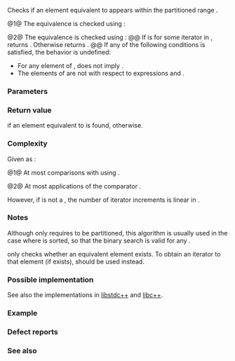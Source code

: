 {{cpp/title|binary_search}}
{{cpp/algorithm/navbar}}
{{dcl begin}}
{{dcl header|algorithm}}
{{dcl rev begin|num=1}}
{{dcla|anchor=1|constexpr=c++20|until=c++26|
template&lt; class ForwardIt, class T &gt;
bool binary_search( ForwardIt first, ForwardIt last,
                    const T&amp; value );
}}
{{dcl|since=c++26|1=
template&lt; class ForwardIt, class T = typename std::iterator_traits
                                         &lt;ForwardIt&gt;::value_type &gt;
constexpr bool binary_search( ForwardIt first, ForwardIt last,
                              const T&amp; value );
}}
{{dcl rev end}}
{{dcl rev begin|num=2}}
{{dcla|anchor=2|constexpr=c++20|until=c++26|
template&lt; class ForwardIt, class T, class Compare &gt;
bool binary_search( ForwardIt first, ForwardIt last,
                    const T&amp; value, Compare comp );
}}
{{dcl|since=c++26|1=
template&lt; class ForwardIt, class T = typename std::iterator_traits
                                         &lt;ForwardIt&gt;::value_type,
          class Compare &gt;
constexpr bool binary_search( ForwardIt first, ForwardIt last,
                              const T&amp; value, Compare comp );
}}
{{dcl rev end}}
{{dcl end}}

Checks if an element equivalent to {{c|value}} appears within the partitioned range {{range|first|last}}.

@1@ The equivalence is checked using {{c/core|operator&lt;}}:
{{rev begin}}
{{rev|until=c++20|
If {{c|!bool(*iter &lt; value) &amp;&amp; !bool(value &lt; *iter)}} is {{c|true}} for some iterator {{c|iter}} in {{range|first|last}}, returns {{c|true}}. Otherwise returns {{c|false}}.

If any of the following conditions is satisfied, the behavior is undefined:
* For any element {{c|elem}} of {{range|first|last}}, {{c|bool(elem &lt; value)}} does not imply {{c|!bool(value &lt; elem)}}.
* The elements {{c|elem}} of {{range|first|last}} are not {{rlp|/#Requirements|partitioned}} with respect to expressions {{c|bool(elem &lt; value)}} and {{c|!bool(value &lt; elem)}}.
}}
{{rev|since=c++20|
Equivalent to {{c|std::binary_search(first, last, value, std::less{})}}.
}}
{{rev end}}

@2@ The equivalence is checked using {{c|comp}}:
@@ If {{c|!bool(comp(*iter, value)) &amp;&amp; !bool(comp(value, *iter))}} is {{c|true}} for some iterator {{c|iter}} in {{range|first|last}}, returns {{c|true}}. Otherwise returns {{c|false}}.
@@ If any of the following conditions is satisfied, the behavior is undefined:
* For any element {{c|elem}} of {{range|first|last}}, {{c|bool(comp(elem, value))}} does not imply {{c|!bool(comp(value, elem))}}.
* The elements {{c|elem}} of {{range|first|last}} are not {{rlp|/#Requirements|partitioned}} with respect to expressions {{c|bool(comp(elem, value))}} and {{c|!bool(comp(value, elem))}}.

===Parameters===
{{par begin}}
{{par|first, last|the partitioned range of elements to examine}}
{{par|value|value to compare the elements to}}
{{par pred2|comp|if the first argument is ordered before the second|bidirectional=true|t1=T|p2=ForwardIt}} 
{{par hreq}}
{{par req named|ForwardIt|ForwardIterator}}
{{par req named|Compare|BinaryPredicate|notes=It is not required to satisfy {{named req|Compare}}.}}
{{par end}}

===Return value===
{{c|true}} if an element equivalent to {{c|value}} is found, {{c|false}} otherwise.

===Complexity===
Given {{mathjax-or|\(\scriptsize N\)|N}} as {{c|std::distance(first, last)}}:

@1@ At most {{mathjax-or|\(\scriptsize \log_{2}(N)+O(1)\)|log{{su|b=2}}(N)+O(1)}} comparisons with {{c|value}} using {{rev inl|until=c++20|{{c/core|operator&lt;}}}}{{rev inl|since=c++20|{{c|std::less{}&lt;!----&gt;}}}}.

@2@ At most {{mathjax-or|\(\scriptsize \log_{2}(N)+O(1)\)|log{{su|b=2}}(N)+O(1)}} applications of the comparator {{c|comp}}.

However, if {{tt|ForwardIt}} is not a {{named req|RandomAccessIterator}}, the number of iterator increments is linear in {{mathjax-or|\(\scriptsize N\)|N}}.

===Notes===
Although {{tt|std::binary_search}} only requires {{range|first|last}} to be partitioned, this algorithm is usually used in the case where {{range|first|last}} is sorted, so that the binary search is valid for any {{c|value}}.

{{tt|std::binary_search}} only checks whether an equivalent element exists. To obtain an iterator to that element (if exists), {{lc|std::lower_bound}} should be used instead.

{{feature test macro|__cpp_lib_algorithm_default_value_type|value=202403|std=C++26|[[cpp/language/list initialization|List-initialization]] for algorithms {{vl|1,2}}}}

===Possible implementation===
See also the implementations in [https://github.com/gcc-mirror/gcc/blob/d9375e490072d1aae73a93949aa158fcd2a27018/libstdc%2B%2B-v3/include/bits/stl_algo.h#L2236 libstdc++] and [https://github.com/llvm-mirror/libcxx/blob/a12cb9d211019d99b5875b6d8034617cbc24c2cc/include/algorithm#L4320 libc++].
{{eq impl
|title1=binary_search (1)|ver1=1|1=
template&lt;class ForwardIt, class T = typename std::iterator_traits&lt;ForwardIt&gt;::value_type&gt;
bool binary_search(ForwardIt first, ForwardIt last, const T&amp; value)
{
    return std::binary_search(first, last, value, std::less{});
}
|title2=binary_search (2)|ver2=2|2=
template&lt;class ForwardIt, class T = typename std::iterator_traits&lt;ForwardIt&gt;::value_type,
         class Compare&gt;
bool binary_search(ForwardIt first, ForwardIt last, const T&amp; value, Compare comp)
{
    first = std::lower_bound(first, last, value, comp);
    return (!(first == last) and !(comp(value, *first)));
}
}}

===Example===
{{example
|code=
#include &lt;algorithm&gt;
#include &lt;cassert&gt;
#include &lt;complex&gt;
#include &lt;iostream&gt;
#include &lt;vector&gt;

int main()
{
    const auto haystack = {1, 3, 4, 5, 9};
    
    for (const auto needle : {1, 2, 3})
    {
        std::cout &lt;&lt; "Searching for " &lt;&lt; needle &lt;&lt; '\n';
        if (std::binary_search(haystack.begin(), haystack.end(), needle))
            std::cout &lt;&lt; "Found " &lt;&lt; needle &lt;&lt; '\n';
        else
            std::cout &lt;&lt; "Not found!\n";
    }

    using CD = std::complex&lt;double&gt;;
    std::vector&lt;CD&gt; nums{&lt;!----&gt;{1, 1}, {2, 3}, {4, 2}, {4, 3}&lt;!----&gt;};
    auto cmpz = [](CD x, CD y){ return abs(x) &lt; abs(y); };
    #ifdef __cpp_lib_algorithm_default_value_type
        assert(std::binary_search(nums.cbegin(), nums.cend(), {4, 2}, cmpz));
    #else
        assert(std::binary_search(nums.cbegin(), nums.cend(), CD{4, 2}, cmpz));
    #endif
}
|output=
Searching for 1
Found 1
Searching for 2
Not found!
Searching for 3
Found 3
}}

===Defect reports===
{{dr list begin}}
{{dr list item|wg=lwg|dr=270|std=C++98|before={{tt|Compare}} was required to satisfy {{named req|Compare}} and {{tt|T}} was required&lt;br&gt;to be {{named req|LessThanComparable}} (strict weak ordering required)|after=only a partitioning is required;&lt;br&gt;heterogeneous comparisons permitted}}
{{dr list item|wg=lwg|dr=787|std=C++98|before=at most {{mathjax-or|\(\scriptsize \log_{2}(N)+2\)|log{{su|b=2}}(N)+2}} comparisons were allowed|after=corrected to {{mathjax-or|\(\scriptsize \log_{2}(N)+O(1)\)|log{{su|b=2}}(N)+O(1)}}}}
{{dr list end}}

===See also===
{{dsc begin}}
{{dsc inc|cpp/algorithm/dsc equal_range}}
{{dsc inc|cpp/algorithm/dsc lower_bound}}
{{dsc inc|cpp/algorithm/dsc upper_bound}}
{{dsc inc|cpp/algorithm/ranges/dsc binary_search}}
{{dsc end}}

{{langlinks|de|es|fr|it|ja|pt|ru|zh}}